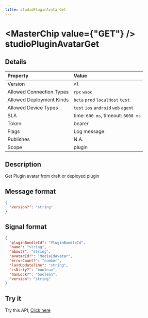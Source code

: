 ```yaml
---
title: studioPluginAvatarGet
---
```



# <MasterChip value={"GET"} /> studioPluginAvatarGet

## Details

| Property | Value | 
| :--- | :--- | 
| Version | `v1` |
| Allowed Connection Types | `rpc` `wsoc`  |
| Allowed Deployment Kinds | `beta` `prod` `localHost` `test`  |
| Allowed Device Types | `test` `ios` `android` `web` `agent`  |
| SLA | time: `600 ms`, timeout: `6000 ms` |
| Token | bearer |
| Flags | Log message |
| Publishes | N.A. |
| Scope | plugin |


## Description

Get Plugin avatar from draft or deployed plugin

## Message format

```json copy
{
  "version?": "string"
}
```

## Signal format

```json copy
{
  "pluginBundleId": "PluginBundleId",
  "name": "string",
  "about?": "string",
  "avatarId?": "MediaIdAvatar",
  "errorCount?": "number",
  "lastUpdateTime": "string",
  "isDirty?": "boolean",
  "hasLock?": "boolean",
  "version": "string"
}
```

## Try it

Try this API, [Click here](https://web.neome.ai/api?path=studio_studioDrawer_studioPluginAvatarGet)

